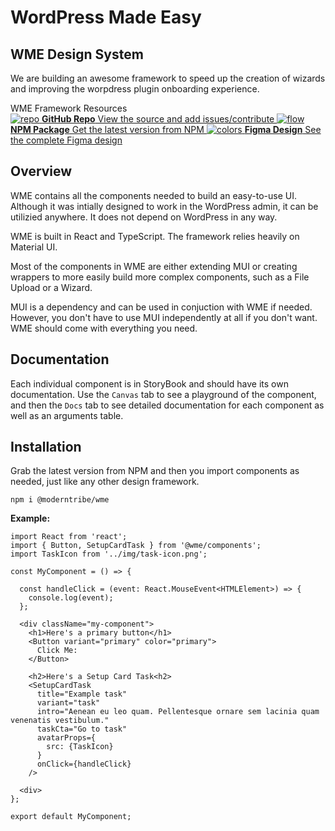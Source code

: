 
<Meta title="Documentation/Introduction" />

<style>{`
  .subheading {
    --mediumdark: '#999999';
    font-weight: 900;
    font-size: 13px;
    color: #999;
    letter-spacing: 6px;
    line-height: 24px;
    text-transform: uppercase;
    margin-bottom: 12px;
    margin-top: 40px;
  }

  .link-list {
    display: grid;
    grid-template-columns: 1fr;
    grid-template-rows: 1fr 1fr;
    row-gap: 10px;
  }

  @media (min-width: 620px) {
    .link-list {
      row-gap: 20px;
      column-gap: 20px;
      grid-template-columns: 1fr 1fr;
    }
  }

  @media all and (-ms-high-contrast:none) {
  .link-list {
      display: -ms-grid;
      -ms-grid-columns: 1fr 1fr;
      -ms-grid-rows: 1fr 1fr;
    }
  }

  .link-item {
    display: block;
    padding: 20px 30px 20px 15px;
    border: 1px solid #00000010;
    border-radius: 5px;
    transition: background 150ms ease-out, border 150ms ease-out, transform 150ms ease-out;
    color: #333333;
    display: flex;
    align-items: flex-start;
  }

  .link-item:hover {
    border-color: #1EA7FD50;
    transform: translate3d(0, -3px, 0);
    box-shadow: rgba(0, 0, 0, 0.08) 0 3px 10px 0;
  }

  .link-item:active {
    border-color: #1EA7FD;
    transform: translate3d(0, 0, 0);
  }

  .link-item strong {
    font-weight: 700;
    display: block;
    margin-bottom: 2px;
  }
  
  .link-item img {
    height: 40px;
    width: 40px;
    margin-right: 15px;
    flex: none;
  }

  .link-item span {
    font-size: 14px;
    line-height: 20px;
  }
  
`}</style>

# WordPress Made Easy
## WME Design System

We are building an awesome framework to speed up the creation of wizards and
improving the worpdress plugin onboarding experience.

<div className="subheading">WME Framework Resources</div>

<div className="link-list">
  <a
    className="link-item"
    href="https://github.com/moderntribe/wme"
    target="_blank"
  >
    <img src={Repo} alt="repo" />
    <span>
      <strong>GitHub Repo</strong>
      View the source and add issues/contribute
    </span>
  </a>
  <a
    className="link-item"
    href="https://www.npmjs.com/package/@moderntribe/wme"
    target="_blank"
  >
    <img src={Flow} alt="flow" />
    <span>
      <strong>NPM Package</strong>
      Get the latest version from NPM
    </span>
  </a>
  <a
    className="link-item"
    href="https://www.figma.com/file/dt5xmHiRhRZF9D8ObPYO6a/Mithrandir-Framework-0.0?node-id=3%3A3824"
    target="_blank"
  >
    <img src={Colors} alt="colors" />
    <span>
      <strong>Figma Design</strong>
      See the complete Figma design
    </span>
  </a>
</div>

## Overview
WME contains all the components needed to build an easy-to-use UI. Although it was intially
designed to work in the WordPress admin, it can be utilizied anywhere. It does not depend on 
WordPress in any way.

WME is built in React and TypeScript. The framework relies heavily on Material UI.

Most of the components in WME are either extending MUI or creating wrappers
to more easily build more complex components, such as a File Upload or a Wizard.

MUI is a dependency and can be used in conjuction with WME if needed. However, you don't have to
use MUI independently at all if you don't want. WME should come with everything you need.

## Documentation
Each individual component is in StoryBook and should have its own documentation. Use the
`Canvas` tab to see a playground of the component, and then the `Docs` tab to see detailed
documentation for each component as well as an arguments table.

## Installation
Grab the latest version from NPM and then you import components as needed, just like any
other design framework. 

`npm i @moderntribe/wme`

**Example:**
```
import React from 'react';
import { Button, SetupCardTask } from '@wme/components';
import TaskIcon from '../img/task-icon.png';

const MyComponent = () => {

  const handleClick = (event: React.MouseEvent<HTMLElement>) => {
    console.log(event);
  };

  <div className="my-component">
    <h1>Here's a primary button</h1>
    <Button variant="primary" color="primary">
      Click Me:
    </Button>

    <h2>Here's a Setup Card Task<h2>
    <SetupCardTask
      title="Example task"
      variant="task"
      intro="Aenean eu leo quam. Pellentesque ornare sem lacinia quam venenatis vestibulum."
      taskCta="Go to task"
      avatarProps={
        src: {TaskIcon}
      }
      onClick={handleClick}
    />

  <div>
};

export default MyComponent;
```
